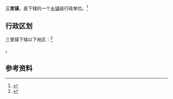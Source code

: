 {{中国乡级行政区|61/01/22/107/000}}

'''三里镇'''，是{{PRC admin/fullname|61/01/22/107/000|3}}下辖的一个[[乡镇|乡镇]]级行政单位。<ref>{{PRC admin/ref sgc|{{PRC admin/parent|61/01/22/107/000}}}}</ref>

== 行政区划 ==

三里镇下辖以下地区：<ref>{{PRC admin/ref sgc|61/01/22/107/000}}</ref>

{{PRC admin/children|61/01/22/107/000}}。

== 参考资料 ==

{{reflist}}

{{行政区划小作品}}
{{PRC admin/navcat|61/01/22/107/000}}